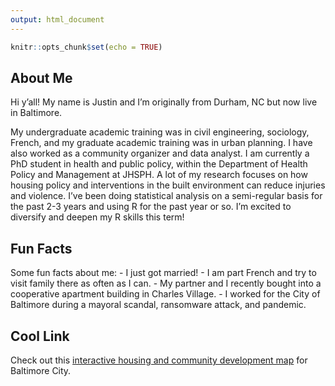 ```yaml
---
output: html_document
---
```


```r
knitr::opts_chunk$set(echo = TRUE)
```

## About Me

Hi y'all! My name is Justin and I'm originally from Durham, NC but now live in Baltimore. 

My undergraduate academic training was in civil engineering, sociology, French, and my graduate academic training was in urban planning. I have also worked as a community organizer and data analyst. I am currently a PhD student in health and public policy, within the Department of Health Policy and Management at JHSPH. A lot of my research focuses on how housing policy and interventions in the built environment can reduce injuries and violence. I've been doing statistical analysis on a semi-regular basis for the past 2-3 years and using R for the past year or so. I'm excited to diversify and deepen my R skills this term! 

## Fun Facts

Some fun facts about me: 
- I just got married! 
- I am part French and try to visit family there as often as I can.
- My partner and I recently bought into a cooperative apartment building in Charles Village.
- I worked for the City of Baltimore during a mayoral scandal, ransomware attack, and pandemic.

## Cool Link

Check out this [interactive housing and community development map](https://cels.baltimorehousing.org/codemapv2/) for Baltimore City.
